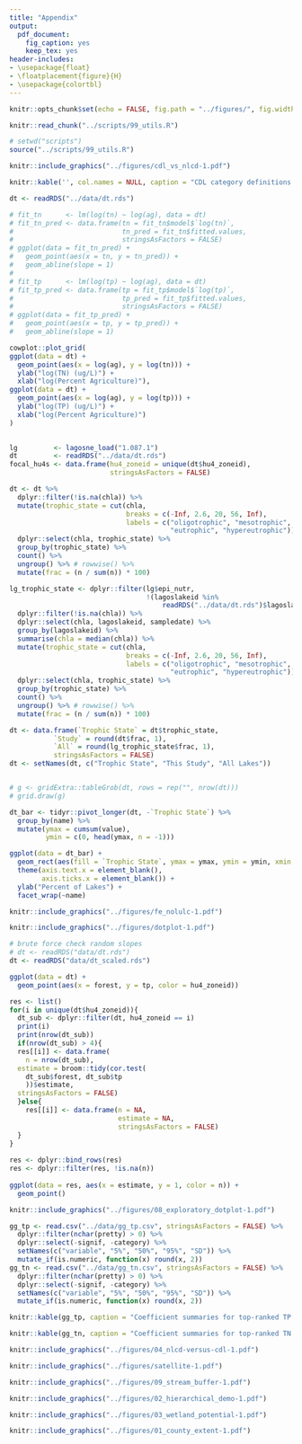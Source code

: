```yaml
---
title: "Appendix"
output:
  pdf_document:
    fig_caption: yes
    keep_tex: yes
header-includes: 
- \usepackage{float}
- \floatplacement{figure}{H}
- \usepackage{colortbl}
---
```


\arrayrulecolor{white}
```r
knitr::opts_chunk$set(echo = FALSE, fig.path = "../figures/", fig.width = 5, fig.height = 5, dev = c("pdf"))
```

```r
knitr::read_chunk("../scripts/99_utils.R")
```

```r
# setwd("scripts")
source("../scripts/99_utils.R")
```

\pagebreak

```r
knitr::include_graphics("../figures/cdl_vs_nlcd-1.pdf")
```

\pagebreak

\begin{center}
\includegraphics[width=5in]{"../tables/02_cdl_key"}
\end{center}

```r
knitr::kable('', col.names = NULL, caption = "CDL category definitions. See code supplement for listing of variables classified as 'ag'")
```

\pagebreak

<!-- ## Percent agriculture versus lake TP and TN -->

```r
dt <- readRDS("../data/dt.rds")

# fit_tn      <- lm(log(tn) ~ log(ag), data = dt)
# fit_tn_pred <- data.frame(tn = fit_tn$model$`log(tn)`, 
#                           tn_pred = fit_tn$fitted.values, 
#                           stringsAsFactors = FALSE)
# ggplot(data = fit_tn_pred) + 
#   geom_point(aes(x = tn, y = tn_pred)) +
#   geom_abline(slope = 1)
# 
# fit_tp      <- lm(log(tp) ~ log(ag), data = dt)
# fit_tp_pred <- data.frame(tp = fit_tp$model$`log(tp)`, 
#                           tp_pred = fit_tp$fitted.values, 
#                           stringsAsFactors = FALSE)
# ggplot(data = fit_tp_pred) + 
#   geom_point(aes(x = tp, y = tp_pred)) +
#   geom_abline(slope = 1)

cowplot::plot_grid(
ggplot(data = dt) + 
  geom_point(aes(x = log(ag), y = log(tn))) + 
  ylab("log(TN) (ug/L)") +
  xlab("log(Percent Agriculture)"), 
ggplot(data = dt) + 
  geom_point(aes(x = log(ag), y = log(tp))) +
  ylab("log(TP) (ug/L)") +
  xlab("log(Percent Agriculture)")
)
  
```

\pagebreak

<!-- ## Response variable maps -->

<!-- Some obvious data availability differences in New York and Wisconsin. Wisconsin has quite a bit fewer TN measurements. -->

<!-- ```{r maps, fig.cap = "Quantile map of lake nutrients.", warning=FALSE, echo = FALSE, eval=TRUE} -->
<!-- knitr::include_graphics("../figures/tptn_maps-1.pdf") -->
<!-- ``` -->

<!-- ## Trophic state -->

<!-- Over 35 percent of our study lakes were eutrophic to hypereutrophic. -->

```r
lg         <- lagosne_load("1.087.1")
dt         <- readRDS("../data/dt.rds")
focal_hu4s <- data.frame(hu4_zoneid = unique(dt$hu4_zoneid), 
                         stringsAsFactors = FALSE)

dt <- dt %>%
  dplyr::filter(!is.na(chla)) %>%
  mutate(trophic_state = cut(chla, 
                             breaks = c(-Inf, 2.6, 20, 56, Inf), 
                             labels = c("oligotrophic", "mesotrophic", 
                                        "eutrophic", "hypereutrophic"))) %>%
  dplyr::select(chla, trophic_state) %>%
  group_by(trophic_state) %>%
  count() %>%
  ungroup() %>% # rowwise() %>%
  mutate(frac = (n / sum(n)) * 100)

lg_trophic_state <- dplyr::filter(lg$epi_nutr, 
                                  !(lagoslakeid %in%
                                      readRDS("../data/dt.rds")$lagoslakeid)) %>%
  dplyr::filter(!is.na(chla)) %>%
  dplyr::select(chla, lagoslakeid, sampledate) %>%
  group_by(lagoslakeid) %>%
  summarise(chla = median(chla)) %>%
  mutate(trophic_state = cut(chla, 
                             breaks = c(-Inf, 2.6, 20, 56, Inf), 
                             labels = c("oligotrophic", "mesotrophic", 
                                        "eutrophic", "hypereutrophic"))) %>%
  dplyr::select(chla, trophic_state) %>%
  group_by(trophic_state) %>%
  count() %>%
  ungroup() %>% # rowwise() %>%
  mutate(frac = (n / sum(n)) * 100)

dt <- data.frame(`Trophic State` = dt$trophic_state, 
           `Study` = round(dt$frac, 1), 
           `All` = round(lg_trophic_state$frac, 1), 
           stringsAsFactors = FALSE)
dt <- setNames(dt, c("Trophic State", "This Study", "All Lakes"))


# g <- gridExtra::tableGrob(dt, rows = rep("", nrow(dt)))
# grid.draw(g)
```

```r

dt_bar <- tidyr::pivot_longer(dt, -`Trophic State`) %>%
  group_by(name) %>%
  mutate(ymax = cumsum(value),           
         ymin = c(0, head(ymax, n = -1)))

ggplot(data = dt_bar) +
  geom_rect(aes(fill = `Trophic State`, ymax = ymax, ymin = ymin, xmin = 3, xmax = 4)) +
  theme(axis.text.x = element_blank(), 
        axis.ticks.x = element_blank()) +
  ylab("Percent of Lakes") +
  facet_wrap(~name) 

```

<!-- \pagebreak -->

\pagebreak

<!-- ## Model results when land-use predictors are excluded -->

```r
knitr::include_graphics("../figures/fe_nolulc-1.pdf")
```

\pagebreak

<!-- ## Bivariate relationships among predictors and lake nutrients -->

<!-- We examined bivariate relationships between lake nutrient concentrations and predictors to determine, at least to first-approximation, the likely drivers of lake nutrients (Figure 2).  -->
<!-- We found large differences between the drivers of lake phosphorus and lake nitrogen concentrations.  -->
<!-- For example, max depth and baseflow had a much larger effect on P than N. Pearson’s correlation coefficients for these relationships were XX and YY respectively.  -->
<!-- In contrast, watershed land-use corn cover, fertilizer inputs, and riparian buffer configuration appear to have a larger effect on N than P Pearson’s correlation coefficients for these relationships were XX, YY, and ZZ respectively.  -->

```r
knitr::include_graphics("../figures/dotplot-1.pdf")
```

\pagebreak

```r
# brute force check random slopes
# dt <- readRDS("data/dt.rds")
dt <- readRDS("data/dt_scaled.rds")

ggplot(data = dt) +
  geom_point(aes(x = forest, y = tp, color = hu4_zoneid))

res <- list()
for(i in unique(dt$hu4_zoneid)){
  dt_sub <- dplyr::filter(dt, hu4_zoneid == i)
  print(i)
  print(nrow(dt_sub))
  if(nrow(dt_sub) > 4){
  res[[i]] <- data.frame(
    n = nrow(dt_sub), 
  estimate = broom::tidy(cor.test(
    dt_sub$forest, dt_sub$tp
    ))$estimate, 
  stringsAsFactors = FALSE)
  }else{
    res[[i]] <- data.frame(n = NA, 
                           estimate = NA,
                           stringsAsFactors = FALSE)
  }
}
  
res <- dplyr::bind_rows(res)
res <- dplyr::filter(res, !is.na(n))
  
ggplot(data = res, aes(x = estimate, y = 1, color = n)) +
  geom_point()
```

\pagebreak

<!-- ## Correlations among predictor variables -->

<!-- There is clearly a cluster of related predictor variables that includes most nutrient input, Ag land-use, and buffer configuration measures. -->

```r
knitr::include_graphics("../figures/08_exploratory_dotplot-1.pdf")
```

```r
gg_tp <- read.csv("../data/gg_tp.csv", stringsAsFactors = FALSE) %>%
  dplyr::filter(nchar(pretty) > 0) %>%
  dplyr::select(-signif, -category) %>%
  setNames(c("variable", "5%", "50%", "95%", "SD")) %>%
  mutate_if(is.numeric, function(x) round(x, 2))
gg_tn <- read.csv("../data/gg_tn.csv", stringsAsFactors = FALSE) %>%
  dplyr::filter(nchar(pretty) > 0) %>%
  dplyr::select(-signif, -category) %>%
  setNames(c("variable", "5%", "50%", "95%", "SD")) %>%
  mutate_if(is.numeric, function(x) round(x, 2))

knitr::kable(gg_tp, caption = "Coefficient summaries for top-ranked TP model.")

knitr::kable(gg_tn, caption = "Coefficient summaries for top-ranked TN model.")

```

<!-- \pagebreak -->

<!-- ## The Cropland Data Layer -->

<!-- The National land cover database (NLCD) is more typically used in macroecology studies. In our paper, we wanted to go beyond the coarse categories in the NLCD and test relationships with individual crops. The Cropland Data Layer (CDL) is a product that allowed us to do this. Because the CDL is more granular that the NLCD we could not directly compare them. Instead, we aggregated all the CDL categories associated with agriculture (also pasture) and compared these values for each watershed with the corresponding NLCD estimates. -->

```r
knitr::include_graphics("../figures/04_nlcd-versus-cdl-1.pdf")
```

<!-- ## Demo of watersheds and buffer configuration -->

<!-- Here are two lakes each with the same percent Ag in their watersheds (red outlines). However, the lake on the left (Lake Carleton) has a riparian buffer (teal outlines) with a much higher percentage of Ag relative to the lake on the right (Argyle Lake). -->

```r
knitr::include_graphics("../figures/satellite-1.pdf")
```

```r
knitr::include_graphics("../figures/09_stream_buffer-1.pdf")
```

```r
knitr::include_graphics("../figures/02_hierarchical_demo-1.pdf")
```

```r
knitr::include_graphics("../figures/03_wetland_potential-1.pdf")
```

```r
knitr::include_graphics("../figures/01_county_extent-1.pdf")
```
